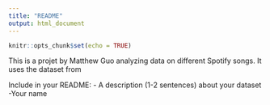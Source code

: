 ```yaml
---
title: "README"
output: html_document
---
```


```r
knitr::opts_chunk$set(echo = TRUE)
```

This is a projet by Matthew Guo analyzing data on different Spotify songs. It uses the dataset from

Include in your README:
- A description (1-2 sentences) about your dataset
-Your name

```r



```